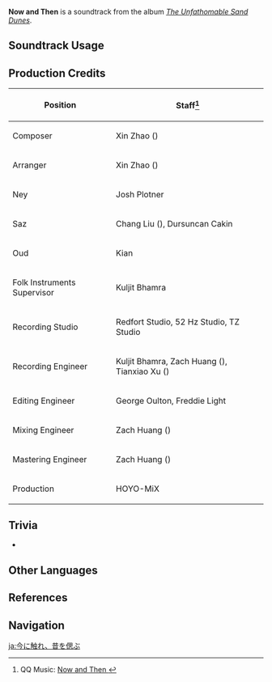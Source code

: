 {{Soundtrack Infobox
|image          = The Unfathomable Sand Dunes.png
|album          = The Unfathomable Sand Dunes
|disc           = 2
|number         = 60
|featured       =
|featured2      =
|featured3      =
|featured_disc  =
|featured_disc2 =
|featured_disc3 =
|youtube_id     = LaM2pRWNw00
|spotify_id     = 6bKNcihg4rlteCgt3Da2C3
|previous       = Ruins of Scorching Might
|next           = Distant Retrospection
}}
'''Now and Then''' is a soundtrack from the album ''[[The Unfathomable Sand Dunes]]''.

==Soundtrack Usage==
{{Soundtrack Usage
|quest    = Give Her Sweetness
|location = Hypostyle Desert//ruins;;Abdju Pit//ruins;;Lamb-Devourer Rock//ruins
|domain   = Altar of Mirages;;Fane of Panjvahe;;City of the Deceased;;Red Desert Threshold;;Court of Desolation;;Mysterious Ruins;;Bygone Glories Passed
|eventgameplay = Misty Dungeon/2022-12-09
}}

==Production Credits==
{| class="wikitable"
! Position
! Staff<ref>QQ Music: [https://y.qq.com/n/ryqq/songDetail/001u6RJR1VzVA3 Now and Then {{zh|抚今惟昔}}]</ref>
|-
! Composer
| Xin Zhao ({{zh|赵鑫}})
|-
! Arranger
| Xin Zhao ({{zh|赵鑫}})
|-
! Ney
| Josh Plotner
|-
! Saz
| Chang Liu ({{zh|刘耳朵}}), Dursuncan Cakin
|-
! Oud
| Kian
|-
! Folk Instruments Supervisor
| Kuljit Bhamra
|-
! Recording Studio
| Redfort Studio, 52&nbsp;Hz Studio, TZ Studio
|-
! Recording Engineer
| Kuljit Bhamra, Zach Huang ({{zh|黄巍}}), Tianxiao Xu ({{zh|徐天晓}})
|-
! Editing Engineer
| George Oulton, Freddie Light
|-
! Mixing Engineer
| Zach Huang ({{zh|黄巍}})
|-
! Mastering Engineer
| Zach Huang ({{zh|黄巍}})
|-
! Production
| HOYO-MiX
|}
<!--
==Gallery==
<gallery>
</gallery>
-->

==Trivia==
* {{Transclude|Smoldering Glow|DeshretRuinsLeitmotif1|section=1}}

==Other Languages==
{{Other Languages
|en      = Now and Then
|zhs     = 抚今惟昔
|zhs_rm  = Fǔ Jīn Wéi Xī
|zht     = 撫今惟昔
|zht_rm  = Fǔ Jīn Wéi Xī
|zh_tl   = Caressing Today, Contemplating the Past
|ja      = 今に触れ、昔を偲ぶ
|ja_rm   = Ima ni Fure, Mukashi wo Shinobu
|ja_tl   = 
}}

==References==
{{Reflist}}

==Navigation==
{{Soundtrack Navbox|The Unfathomable Sand Dunes}}

[[ja:今に触れ、昔を偲ぶ]]